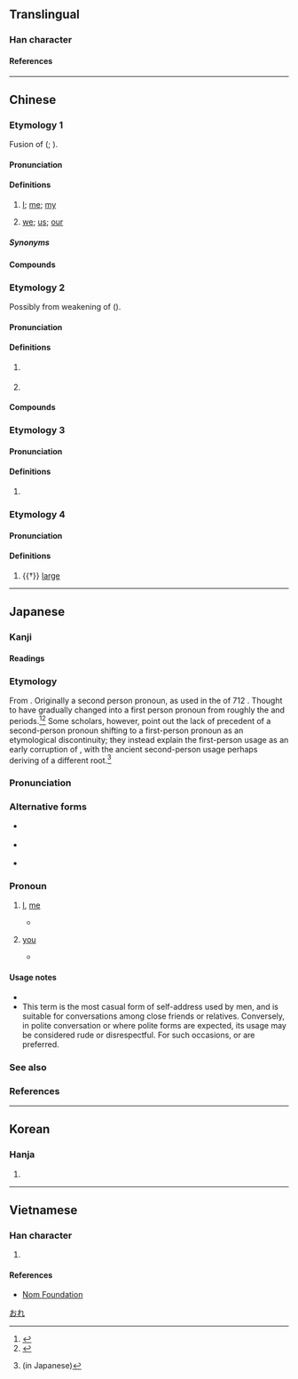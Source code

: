 {{character info}}
==Translingual==

===Han character===
{{Han char|rn=9|rad=人|as=08|sn=10|four=24216|canj=OKLU|ids=⿰亻奄}}

====References====
{{Han ref|kx=0106.210|dkj=00736|dj=0227.040|hdz=10173.020|uh=4FFA}}

----

==Chinese==

===Etymology 1===
{{zh-forms}}
Fusion of {{zh-l|我們}} ({{zh-ref|Lü, 1984}}; {{zh-ref|Norman, 1988}}).

====Pronunciation====
{{zh-pron
|m=ǎn
|c=jim3,aan2
|j=ghan2/gha2
|j_note=gha2 - in certain words
|mn=xm:iàm/xm:àm
|w=2oe
|cat=pron
}}

====Definitions====
{{zh-hanzi}}

# {{lb|zh|dialectal Mandarin}} [[I]]; [[me]]; [[my]]
# {{lb|zh|dialectal Mandarin|exclusive}} [[we]]; [[us]]; [[our]]

=====Synonyms=====
{{zh-dial|我}}
{{zh-dial|我們}}

====Compounds====
{{zh-der|俺們}}

===Etymology 2===
{{zh-forms|alt=安,阿}}
Possibly from weakening of {{zh-l|阮|goán}} ({{zh-ref|Tan and Wu, 2011}}).

====Pronunciation====
{{zh-pron
|mn=xm,zz,tw:án/qz:an
|cat=pref,pron
}}

====Definitions====
{{zh-hanzi}}

# {{lb|zh|Hokkien|honorific}} {{n-g|Prefix for kinship terms.}}
#: {{zh-x|俺公{kong}|grandpa|MN}}
# {{lb|zh|Taiwan Min Nan|inclusive}} {{zh-synonym|咱|tr=lán|[[we]]; [[us]]}}

====Compounds====
{{zh-der|俺公|俺媽|俺祖|俺爹|俺爸|俺二仔|俺姊|俺母|俺童哥|俺娘喂|俺姐|俺娘|俺媽體|俺姑|俺伯|俺叔|俺嬸|俺姨|俺嫂|俺舅|俺妗|俺某|俺丈|俺哥}}

===Etymology 3===
{{zh-forms}}

====Pronunciation====
{{zh-pron
|mn=lán
|mn-t=nang2
|cat=pron
}}

====Definitions====
{{zh-hanzi}}

# {{lb|zh|Hokkien|Teochew}} {{zh-alt-form|*咱|(inclusive) [[we]]; [[us]]}}

===Etymology 4===
{{zh-forms}}

====Pronunciation====
{{zh-pron
|m=yàn
|c=jim3
|mc=y
|cat=a
}}

====Definitions====
{{zh-hanzi}}

# {{†}} [[large]]

----

==Japanese==

===Kanji===
{{ja-kanji|grade=|rs=人08}}

====Readings====
{{ja-readings
|goon=えん<えん<えむ
|kanon=えん<えん<えむ
|kun=おれ-, われ-
}}

===Etymology===
{{ja-kanjitab|yomi=k|おれ}}

From {{inh|ja|ojp|sort=おれ|-}}.  Originally a second person pronoun, as used in the ''{{w|Kojiki}}'' of 712 {{CE}}. Thought to have gradually changed into a first person pronoun from roughly the {{w|Kamakura period|Kamakura}} and {{w|Muromachi period|Muromachi}} periods.<ref name="KDJ">{{R:Kokugo Dai Jiten}}</ref><ref name="DJR">{{R:Daijirin}}</ref> Some scholars, however, point out the lack of precedent of a second-person pronoun shifting to a first-person pronoun as an etymological discontinuity; they instead explain the first-person usage as an early corruption of {{m|ja|己|tr=onore||I, me}}, with the ancient second-person usage perhaps deriving of a different root.<ref>{{cite-book|author=米田 達郎|year=2016|title=人称詞オレの歴史的変化|url=http://www.oit.ac.jp/japanese/toshokan/tosho/kiyou/2188-9007/61-2/61-2-01web.pdf}} (in Japanese)</ref>

===Pronunciation===
{{ja-pron|yomi=k|おれ|acc=0|acc_ref=DJR,NHK,SMK5}}

===Alternative forms===
* {{m|ja|己}} {{q|I, me}}
* {{m|ja|爾}} {{q|you}}
* {{m|ja|儞}} {{q|you}}

===Pronoun===
{{ja-pos|おれ|pronoun}}

# {{lb|ja|sort=おれ|informal|men's speech}} [[I]], [[me]]
#* {{quote-book|ja||year=1905||author={{w|Natsume Sōseki}}|{{lang|ja|吾輩は猫である}}|trans-title=I Am a Cat||}}
#*: {{ja-usex|最前から黙っていた主人はこの時急に写真が見たくなったものと見えて「おい'''俺'''にもちょっと覧せろ」と云う|さいぜん から だまって いた しゅじん は この とき きゅう に しゃしん が みたく なった もの と みえて 「おい '''おれ''' に も ちょっと みせろ」 と いう|My owner, who had until then been silent, suddenly seemed to take interest in the photo and asked "Hey, let '''me''' see it too".}}
# {{lb|ja|sort=おれ|obsolete|familiar|or|derogatory}} [[you]]
#* {{quote-book|ja||year=13th century||||title={{lang|ja|平家物語}}|trans-title=The Tale of Heike||}}
#*: {{ja-usex|法師は物をえ書かぬぞ。さらば'''おれ'''ら書け|ほふし は もの を え かかぬ ぞ。 さらば '''おれ'''ら かけ|'''You''' shall write it; I know not how to write.}}

====Usage notes====
* {{U:ja:informal|オレ}}
* This term is the most casual form of self-address used by men, and is suitable for conversations among close friends or relatives. Conversely, in polite conversation or where polite forms are expected, its usage may be considered rude or disrespectful. For such occasions, {{m|ja|私|tr=watashi}} or {{m|ja|僕|tr=boku}} are preferred.

===See also===
{{Japanese first-person pronouns}}

===References===
<references/>

[[Category:Japanese personal pronouns|おれ]]

----

==Korean==

===Hanja===
{{ko-hanja|hangeul=[[엄]], [[암]]}}

# {{rfdef|ko|sort=人08}}

----

==Vietnamese==

===Han character===
{{vi-readings|reading=[[em]], [[yêm]], [[êm]]|rs=人08}}

# {{rfdef|vi|sort=人08}}

====References====
* [http://nomfoundation.org/common/nom_details.php?codepoint=4ffa Nom Foundation]